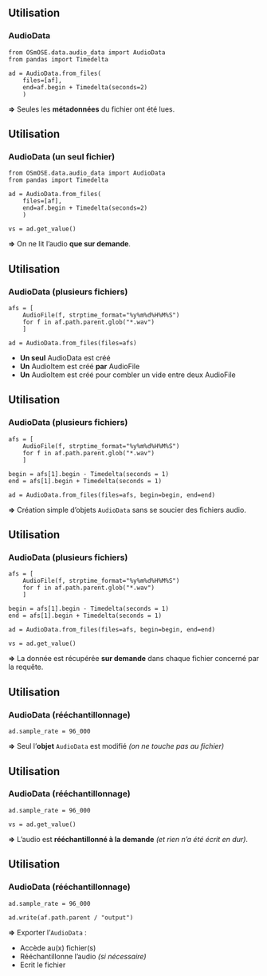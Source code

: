 ## Utilisation {auto-animate=true}

### AudioData

```.python
from OSmOSE.data.audio_data import AudioData
from pandas import Timedelta

ad = AudioData.from_files(
    files=[af],
    end=af.begin + Timedelta(seconds=2)
    )
```

::: {.fragment}
**=>** Seules les **métadonnées** du fichier ont été lues.
:::

## Utilisation {auto-animate=true}

### AudioData (un seul fichier)

```.python
from OSmOSE.data.audio_data import AudioData
from pandas import Timedelta

ad = AudioData.from_files(
    files=[af],
    end=af.begin + Timedelta(seconds=2)
    )

vs = ad.get_value()
```

**=>** On ne lit l'audio **que sur demande**.

## Utilisation {auto-animate=true}

### AudioData (plusieurs fichiers)

```.python
afs = [
    AudioFile(f, strptime_format="%y%m%d%H%M%S") 
    for f in af.path.parent.glob("*.wav")
    ]

ad = AudioData.from_files(files=afs)
```

- **Un seul** [AudioData]{.primary} est créé
- **Un** [AudioItem]{.primary} est créé **par** [AudioFile]{.secondary}
- **Un** [AudioItem]{.primary} est créé pour combler un vide entre deux [AudioFile]{.secondary}


## Utilisation {auto-animate=true}

### AudioData (plusieurs fichiers)

```.python
afs = [
    AudioFile(f, strptime_format="%y%m%d%H%M%S") 
    for f in af.path.parent.glob("*.wav")
    ]

begin = afs[1].begin - Timedelta(seconds = 1)
end = afs[1].begin + Timedelta(seconds = 1)

ad = AudioData.from_files(files=afs, begin=begin, end=end)
```

::: {.fragment}

**=>** Création simple d'objets `AudioData` sans se soucier des [fichiers audio]{.primary}.

:::

## Utilisation {auto-animate=true}

### AudioData (plusieurs fichiers)

```.python
afs = [
    AudioFile(f, strptime_format="%y%m%d%H%M%S") 
    for f in af.path.parent.glob("*.wav")
    ]

begin = afs[1].begin - Timedelta(seconds = 1)
end = afs[1].begin + Timedelta(seconds = 1)

ad = AudioData.from_files(files=afs, begin=begin, end=end)

vs = ad.get_value()
```

**=>** La donnée est récupérée **sur demande** dans chaque fichier concerné par la requête.


## Utilisation {auto-animate=true}

### AudioData (rééchantillonnage)

```.python
ad.sample_rate = 96_000
```

::: {.fragment}

**=>** Seul l'**objet** `AudioData` est modifié *(on ne touche pas au fichier)*

:::

## Utilisation {auto-animate=true}

### AudioData (rééchantillonnage)

```.python
ad.sample_rate = 96_000

vs = ad.get_value()
```

**=>** L'audio est **rééchantillonné à la demande** *(et rien n'a été écrit en dur)*.

## Utilisation {auto-animate=true}

### AudioData (rééchantillonnage)

```.python
ad.sample_rate = 96_000

ad.write(af.path.parent / "output")
```

**=>** Exporter l'`AudioData` :

- Accède au(x) fichier(s)
- Rééchantillonne l'audio *(si nécessaire)*
- Ecrit le fichier